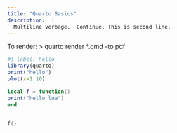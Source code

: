 ```yaml
---
title: "Quarto Basics"
description:  |
  Multiline verbage.  Continue. This is second line.
---
```


To render:	> quarto render *.qmd  --to pdf

```r
#| label: hello 
library(quarto)
print("hello")
plot(x=1:10)
```

```lua
local f = function()
print("hello lua")
end
```

```lua

f()
```

